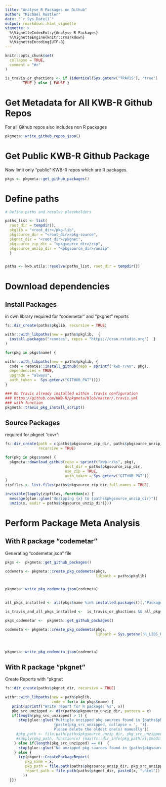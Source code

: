 ```yaml
---
title: "Analyse R Packages on Github"
author: "Michael Rustler"
date: "`r Sys.Date()`"
output: rmarkdown::html_vignette
vignette: >
  %\VignetteIndexEntry{Analyse R Packages}
  %\VignetteEngine{knitr::rmarkdown}
  %\VignetteEncoding{UTF-8}
---
```


```r
knitr::opts_chunk$set(
  collapse = TRUE,
  comment = "#>"
)

is_travis_or_ghactions <- if (identical(Sys.getenv("TRAVIS"), "true") | identical(Sys.getenv("CI"), "true")) {
        TRUE } else { FALSE }
```


# Get Metadata for All KWB-R Github Repos

For all Github repos also includes non R packages

```r

  
pkgmeta::write_github_repos_json()


```


# Get Public KWB-R Github Package 

Now limit only "public" KWB-R repos which are R packages.

```r


pkgs <- pkgmeta::get_github_packages()


``` 





# Define paths 

```r
# Define paths and resolve placeholders

paths_list <- list(
  root_dir = tempdir(),
  pkglib = "<root_dir>/pkg-lib",
  pkgsource_dir = "<root_dir>/pkg-source",
  pkgnet_dir = "<root_dir>/pkgnet",
  pkgsource_zip_dir = "<pkgsource_dir>/zip",
  pkgsource_unzip_dir = "<pkgsource_dir>/unzip"
  )


paths <- kwb.utils::resolve(paths_list, root_dir = tempdir())

```


# Download dependencies

## Install Packages

in own library required for "codemetar" and "pkgnet" reports

```r


fs::dir_create(paths$pkglib, recursive = TRUE)

withr::with_libpaths(new = paths$pkglib,  {
  install.packages("remotes", repos = "https://cran.rstudio.org")  }
)

for(pkg in pkgs$name) {

withr::with_libpaths(new = paths$pkglib, {
  code = remotes::install_github(repo = sprintf("kwb-r/%s", pkg),
  dependencies = TRUE,
  upgrade = "always",
  auth_token =  Sys.getenv("GITHUB_PAT"))})
}

```
```r
### On Travis already installed within .travis configuration
### https://github.com/KWB-R/pkgmeta/blob/master/.travis.yml
### with function 
pkgmeta::travis_pkg_install_script()
```





## Source Packages 

required for pkgnet "covr":

```r

fs::dir_create(path = c(paths$pkgsource_zip_dir, paths$pkgsource_unzip_dir), 
               recursive = TRUE)

for(pkg in pkgs$name) {
  pkgmeta::download_github(repo = sprintf("kwb-r/%s", pkg),
                           dest_dir = paths$pkgsource_zip_dir,
                           use_zip = TRUE,
                           auth_token = Sys.getenv("GITHUB_PAT"))
}
zipfiles <- list.files(paths$pkgsource_zip_dir,full.names = TRUE)

invisible(lapply(zipfiles, function(x) {
  message(glue::glue("Unzipping {x} to {paths$pkgsource_unzip_dir}"))
  unzip(x, exdir = paths$pkgsource_unzip_dir)}))

```



# Perform Package Meta Analysis

## With R package "codemetar"

Generating "codemetar.json" file

```r

pkgs <-  pkgmeta::get_github_packages()

codemeta <- pkgmeta::create_pkg_codemeta(pkgs, 
                                         libpath = paths$pkglib)


pkgmeta::write_pkg_codemeta_json(codemeta)
                                                     
```


```r

all_pkgs_installed <- all(pkgs$name %in% installed.packages()[,"Package"])

is_travis_and_all_pkgs_installed <-  is_travis_or_ghactions && all_pkgs_installed

```



```r


pkgs_codemetar <-  pkgmeta::get_github_packages()

codemeta <- pkgmeta::create_pkg_codemeta(pkgs, 
                                         libpath = Sys.getenv("R_LIBS_USER"))



pkgmeta::write_pkg_codemeta_json(codemeta)

```


## With R package "pkgnet"

Create Reports with "pkgnet

```r
fs::dir_create(paths$pkgnet_dir, recursive = TRUE)

withr::with_libpaths(new = path$pkglib,
                     code = for(x in pkgs$name) {
   print(sprintf("Write report for R package: %s", x))
   pkg_src_unzipped <- dir(paths$pkgsource_unzip_dir, pattern = x)
   if(length(pkg_src_unzipped) > 1) {
      stop(glue::glue("Multiple unzipped pkg sources found in {paths$pkgsource_unzip_dir}:
                      {paste(pkg_src_unzipped, collapse = ', ')}.
                      Please delete the oldest one(s) manually"))
     #pkg_path <- file.path(paths$pkgsource_unzip_dir, pkg_src_unzipped),
     #sapply(pkg_path, function(x) {max(fs::dir_info(pkg_path[x])$modification_time)})
    } else if(length(pkg_src_unzipped) == 0)  {
      stop(glue::glue("No unzipped pkg sources found in {paths$pkgsource_unzip_dir}"))
    } else {
      try(pkgnet::CreatePackageReport(
         pkg_name = x,
         pkg_path = file.path(paths$pkgsource_unzip_dir, pkg_src_unzipped),
         report_path = file.path(paths$pkgnet_dir, paste0(x, ".html"))
        ))
  }})


```




